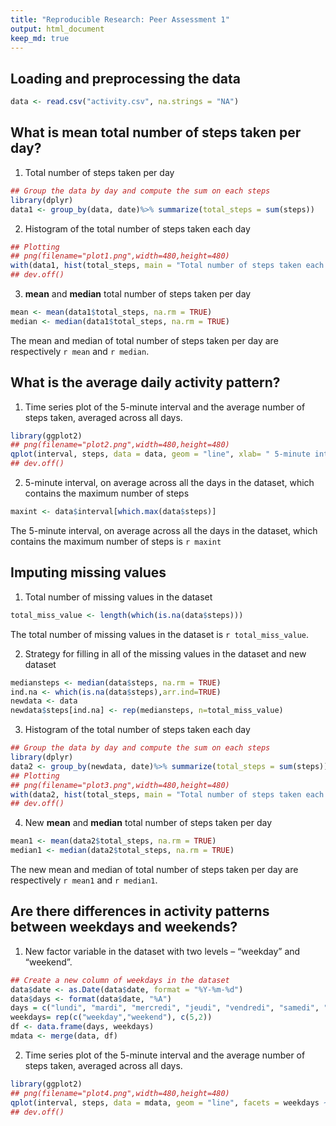 ---
title: "Reproducible Research: Peer Assessment 1"
output: html_document
keep_md: true
---


## Loading and preprocessing the data

```{r readdata, echo=TRUE}

data <- read.csv("activity.csv", na.strings = "NA")
```


## What is mean total number of steps taken per day?

1. Total number of steps taken per day
```{r totalsteps, echo=TRUE}
## Group the data by day and compute the sum on each steps
library(dplyr)
data1 <- group_by(data, date)%>% summarize(total_steps = sum(steps))
```

2. Histogram of the total number of steps taken each day
```{r histogram, echo=TRUE}

## Plotting
## png(filename="plot1.png",width=480,height=480)
with(data1, hist(total_steps, main = "Total number of steps taken each day"))
## dev.off()
```

3. **mean** and **median** total number of steps taken per day
```{r meanandmedian, echo=TRUE}
mean <- mean(data1$total_steps, na.rm = TRUE)
median <- median(data1$total_steps, na.rm = TRUE)
```

The mean and median of total number of steps taken per day are respectively `r mean` and `r median`.


## What is the average daily activity pattern?

1. Time series plot of the 5-minute interval and the average number of steps taken, averaged across all days.

```{r scatterplot, echo=TRUE}
library(ggplot2)
## png(filename="plot2.png",width=480,height=480)
qplot(interval, steps, data = data, geom = "line", xlab= " 5-minute interval", ylab = "number of steps taken")
## dev.off()
```

2. 5-minute interval, on average across all the days in the dataset, which contains the maximum number of steps

```{r maxstep, echo=TRUE}
maxint <- data$interval[which.max(data$steps)]
```
The 5-minute interval, on average across all the days in the dataset, which contains the maximum number of steps is `r maxint`


## Imputing missing values

1. Total number of missing values in the dataset 

```{r missvalue,echo=TRUE}
total_miss_value <- length(which(is.na(data$steps)))
```

The total number of missing values in the dataset is `r total_miss_value`.

2. Strategy for filling in all of the missing values in the dataset and new dataset

```{r fillingmissingvalue,echo=TRUE}
mediansteps <- median(data$steps, na.rm = TRUE)
ind.na <- which(is.na(data$steps),arr.ind=TRUE)
newdata <- data 
newdata$steps[ind.na] <- rep(mediansteps, n=total_miss_value)
```

3. Histogram of the total number of steps taken each day

```{r histogram2, echo=TRUE}

## Group the data by day and compute the sum on each steps
library(dplyr)
data2 <- group_by(newdata, date)%>% summarize(total_steps = sum(steps))
## Plotting
## png(filename="plot3.png",width=480,height=480)
with(data2, hist(total_steps, main = "Total number of steps taken each day"))
## dev.off()
```
4. New **mean** and **median** total number of steps taken per day
```{r meanandmedian2, echo=TRUE}
mean1 <- mean(data2$total_steps, na.rm = TRUE)
median1 <- median(data2$total_steps, na.rm = TRUE)
```

The new mean and median of total number of steps taken per day are respectively `r mean1` and `r median1`.

## Are there differences in activity patterns between weekdays and weekends?

1. New factor variable in the dataset with two levels -- "weekday" and "weekend".

```{r newvariable,echo=TRUE}
## Create a new column of weekdays in the dataset
data$date <- as.Date(data$date, format = "%Y-%m-%d")
data$days <- format(data$date, "%A")
days = c("lundi", "mardi", "mercredi", "jeudi", "vendredi", "samedi", "dimanche")
weekdays= rep(c("weekday","weekend"), c(5,2))
df <- data.frame(days, weekdays)
mdata <- merge(data, df)
```

2. Time series plot of the 5-minute interval and the average number of steps taken, averaged across all days.

```{r scatterplot2, echo=TRUE}
library(ggplot2)
## png(filename="plot4.png",width=480,height=480)
qplot(interval, steps, data = mdata, geom = "line", facets = weekdays ~ ., xlab= " 5-minute interval", ylab = "number of steps taken")
## dev.off()
```


